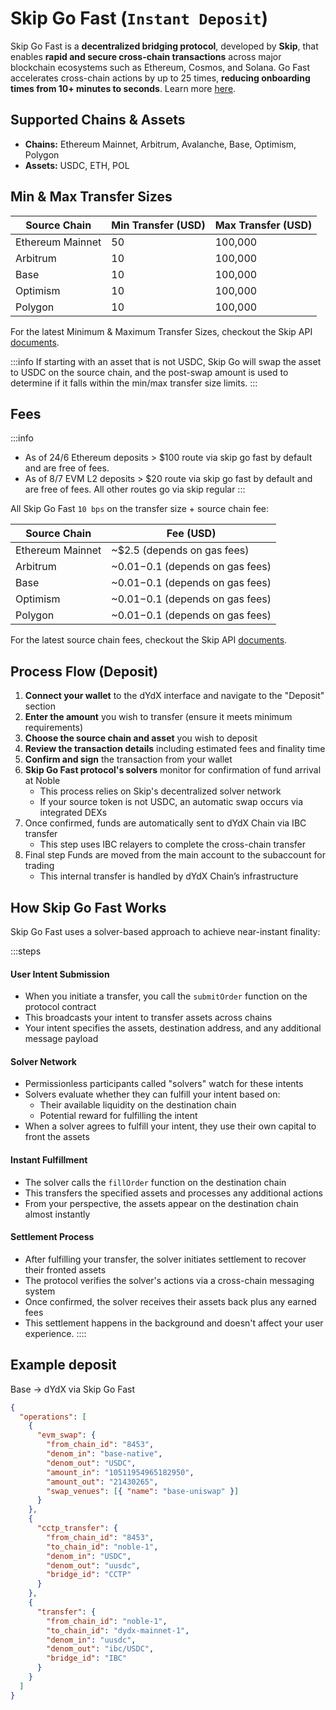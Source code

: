 # Skip Go Fast (`Instant Deposit`)

Skip Go Fast is a **decentralized bridging protocol**, developed by **Skip**, that enables **rapid and secure cross-chain transactions** across major blockchain ecosystems such as Ethereum, Cosmos, and Solana. Go Fast accelerates cross-chain actions by up to 25 times, **reducing onboarding times from 10+ minutes to seconds**. Learn more [here](https://docs.skip.build/go/advanced-transfer/go-fast#go-fast).

## Supported Chains & Assets

- **Chains:** Ethereum Mainnet, Arbitrum, Avalanche, Base, Optimism, Polygon
- **Assets:** USDC, ETH, POL

## Min & Max Transfer Sizes

| Source Chain     | Min Transfer (USD) | Max Transfer (USD) |
| ---------------- | ------------------ | ------------------ |
| Ethereum Mainnet | 50                 | 100,000            |
| Arbitrum         | 10                 | 100,000            |
| Base             | 10                 | 100,000            |
| Optimism         | 10                 | 100,000            |
| Polygon          | 10                 | 100,000            |

For the latest Minimum & Maximum Transfer Sizes, checkout the Skip API [documents](https://docs.skip.build/go/advanced-transfer/go-fast#what-are-the-minimum-and-maximum-transfer-sizes-for-go-fast%3F).

:::info
If starting with an asset that is not USDC, Skip Go will swap the asset to USDC on the source chain, and the post-swap amount is used to determine if it falls within the min/max transfer size limits.
:::

## Fees

:::info

- As of 24/6 Ethereum deposits > $100 route via skip go fast by default and are free of fees.
- As of 8/7 EVM L2 deposits > $20 route via skip go fast by default and are free of fees.
  All other routes go via skip regular
  :::

All Skip Go Fast `10 bps` on the transfer size \+ source chain fee:

| Source Chain     | Fee (USD)                          |
| ---------------- | ---------------------------------- |
| Ethereum Mainnet | \~$2.5 (depends on gas fees)       |
| Arbitrum         | \~$0.01-$0.1 (depends on gas fees) |
| Base             | \~$0.01-$0.1 (depends on gas fees) |
| Optimism         | \~$0.01-$0.1 (depends on gas fees) |
| Polygon          | \~$0.01-$0.1 (depends on gas fees) |

For the latest source chain fees, checkout the Skip API [documents](https://docs.skip.build/go/advanced-transfer/go-fast#what-is-the-fee-model-for-go-fast%3F).

## Process Flow (Deposit)

1. **Connect your wallet** to the dYdX interface and navigate to the "Deposit" section
2. **Enter the amount** you wish to transfer (ensure it meets minimum requirements)
3. **Choose the source chain and asset** you wish to deposit
4. **Review the transaction details** including estimated fees and finality time
5. **Confirm and sign** the transaction from your wallet
6. **Skip Go Fast protocol's solvers** monitor for confirmation of fund arrival at Noble
   - This process relies on Skip's decentralized solver network
   - If your source token is not USDC, an automatic swap occurs via integrated DEXs
7. Once confirmed, funds are automatically sent to dYdX Chain via IBC transfer
   - This step uses IBC relayers to complete the cross-chain transfer
8. Final step Funds are moved from the main account to the subaccount for trading
   - This internal transfer is handled by dYdX Chain’s infrastructure

## How Skip Go Fast Works

Skip Go Fast uses a solver-based approach to achieve near-instant finality:

:::steps

#### **User Intent Submission**

- When you initiate a transfer, you call the `submitOrder` function on the protocol contract
- This broadcasts your intent to transfer assets across chains
- Your intent specifies the assets, destination address, and any additional message payload

#### **Solver Network**

- Permissionless participants called "solvers" watch for these intents
- Solvers evaluate whether they can fulfill your intent based on:
  - Their available liquidity on the destination chain
  - Potential reward for fulfilling the intent
- When a solver agrees to fulfill your intent, they use their own capital to front the assets

#### **Instant Fulfillment**

- The solver calls the `fillOrder` function on the destination chain
- This transfers the specified assets and processes any additional actions
- From your perspective, the assets appear on the destination chain almost instantly

#### **Settlement Process**

- After fulfilling your transfer, the solver initiates settlement to recover their fronted assets
- The protocol verifies the solver's actions via a cross-chain messaging system
- Once confirmed, the solver receives their assets back plus any earned fees
- This settlement happens in the background and doesn't affect your user experience.
  ::::

## Example deposit

Base → dYdX via Skip Go Fast

```json
{
  "operations": [
    {
      "evm_swap": {
        "from_chain_id": "8453",
        "denom_in": "base-native",
        "denom_out": "USDC",
        "amount_in": "10511954965182950",
        "amount_out": "21430265",
        "swap_venues": [{ "name": "base-uniswap" }]
      }
    },
    {
      "cctp_transfer": {
        "from_chain_id": "8453",
        "to_chain_id": "noble-1",
        "denom_in": "USDC",
        "denom_out": "uusdc",
        "bridge_id": "CCTP"
      }
    },
    {
      "transfer": {
        "from_chain_id": "noble-1",
        "to_chain_id": "dydx-mainnet-1",
        "denom_in": "uusdc",
        "denom_out": "ibc/USDC",
        "bridge_id": "IBC"
      }
    }
  ]
}
```
